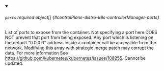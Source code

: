 


<details className="config-field" data-expandable="true" open>
<summary>

###### `ports` <span className="config-field-required" data-required="false">required</span> <span className="config-field-type">object[]</span> <span className="config-field-default"></span> <span className="config-field-enum"></span> {#controlPlane-distro-k8s-controllerManager-ports}

List of ports to expose from the container. Not specifying a port here
DOES NOT prevent that port from being exposed. Any port which is
listening on the default "0.0.0.0" address inside a container will be
accessible from the network.
Modifying this array with strategic merge patch may corrupt the data.
For more information See https://github.com/kubernetes/kubernetes/issues/108255.
Cannot be updated.

</summary>

<PartialPortsreference />


</details>
